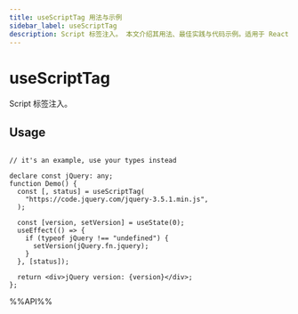 ```yaml
---
title: useScriptTag 用法与示例
sidebar_label: useScriptTag
description: Script 标签注入。 本文介绍其用法、最佳实践与代码示例。适用于 React 开发中需要处理副作用的场景。
---
```

# useScriptTag

Script 标签注入。

## Usage

```tsx live

// it's an example, use your types instead

declare const jQuery: any;
function Demo() {
  const [, status] = useScriptTag(
    "https://code.jquery.com/jquery-3.5.1.min.js",
  );

  const [version, setVersion] = useState(0);
  useEffect(() => {
    if (typeof jQuery !== "undefined") {
      setVersion(jQuery.fn.jquery);
    }
  }, [status]);

  return <div>jQuery version: {version}</div>;
};

```

%%API%%